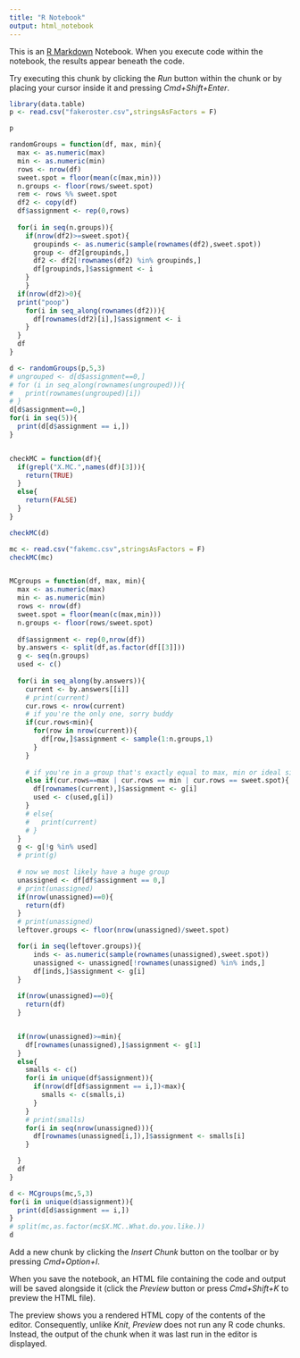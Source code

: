 ```yaml
---
title: "R Notebook"
output: html_notebook
---
```


This is an [R Markdown](http://rmarkdown.rstudio.com) Notebook. When you execute code within the notebook, the results appear beneath the code. 

Try executing this chunk by clicking the *Run* button within the chunk or by placing your cursor inside it and pressing *Cmd+Shift+Enter*. 

```r
library(data.table)
p <- read.csv("fakeroster.csv",stringsAsFactors = F)

p

randomGroups = function(df, max, min){
  max <- as.numeric(max)
  min <- as.numeric(min)
  rows <- nrow(df)
  sweet.spot = floor(mean(c(max,min)))
  n.groups <- floor(rows/sweet.spot)
  rem <- rows %% sweet.spot
  df2 <- copy(df)
  df$assignment <- rep(0,rows)
  
  for(i in seq(n.groups)){
    if(nrow(df2)>=sweet.spot){
      groupinds <- as.numeric(sample(rownames(df2),sweet.spot))
      group <- df2[groupinds,]
      df2 <- df2[!rownames(df2) %in% groupinds,]
      df[groupinds,]$assignment <- i
    }
    }
  if(nrow(df2)>0){
  print("poop")
    for(i in seq_along(rownames(df2))){
      df[rownames(df2)[i],]$assignment <- i
    }
  }
  df
}

d <- randomGroups(p,5,3)
# ungrouped <- d[d$assignment==0,]
# for (i in seq_along(rownames(ungrouped))){
#   print(rownames(ungrouped)[i])
# }
d[d$assignment==0,]
for(i in seq(5)){
  print(d[d$assignment == i,])
}


checkMC = function(df){
  if(grepl("X.MC.",names(df)[3])){
    return(TRUE)
  }
  else{
    return(FALSE)
  }
}

checkMC(d)
```

```r
mc <- read.csv("fakemc.csv",stringsAsFactors = F)
checkMC(mc)


MCgroups = function(df, max, min){
  max <- as.numeric(max)
  min <- as.numeric(min)
  rows <- nrow(df)
  sweet.spot = floor(mean(c(max,min)))
  n.groups <- floor(rows/sweet.spot)
  
  df$assignment <- rep(0,nrow(df))
  by.answers <- split(df,as.factor(df[[3]]))
  g <- seq(n.groups)
  used <- c()
  
  for(i in seq_along(by.answers)){
    current <- by.answers[[i]]
    # print(current)
    cur.rows <- nrow(current)
    # if you're the only one, sorry buddy
    if(cur.rows<min){
      for(row in nrow(current)){
        df[row,]$assignment <- sample(1:n.groups,1)
      }
    }
    
    # if you're in a group that's exactly equal to max, min or ideal size, then you're all in a group
    else if(cur.rows==max | cur.rows == min | cur.rows == sweet.spot){
      df[rownames(current),]$assignment <- g[i]
      used <- c(used,g[i])
    }
    # else{
    #   print(current)
    # }
  }
  g <- g[!g %in% used]
  # print(g)
  
  # now we most likely have a huge group
  unassigned <- df[df$assignment == 0,]
  # print(unassigned)
  if(nrow(unassigned)==0){
    return(df)
  }
  # print(unassigned)
  leftover.groups <- floor(nrow(unassigned)/sweet.spot)

  for(i in seq(leftover.groups)){
      inds <- as.numeric(sample(rownames(unassigned),sweet.spot))
      unassigned <- unassigned[!rownames(unassigned) %in% inds,]
      df[inds,]$assignment <- g[i]
  }
  
  if(nrow(unassigned)==0){
    return(df)
  }


  if(nrow(unassigned)>=min){
    df[rownames(unassigned),]$assignment <- g[1]
  }
  else{
    smalls <- c()
    for(i in unique(df$assignment)){
      if(nrow(df[df$assignment == i,])<max){
        smalls <- c(smalls,i)
      }
    }
    # print(smalls)
    for(i in seq(nrow(unassigned))){
      df[rownames(unassigned[i,]),]$assignment <- smalls[i]
    }

  }
  df
}

d <- MCgroups(mc,5,3)
for(i in unique(d$assignment)){
  print(d[d$assignment == i,])
}
# split(mc,as.factor(mc$X.MC..What.do.you.like.))
d
```

Add a new chunk by clicking the *Insert Chunk* button on the toolbar or by pressing *Cmd+Option+I*.

When you save the notebook, an HTML file containing the code and output will be saved alongside it (click the *Preview* button or press *Cmd+Shift+K* to preview the HTML file). 

The preview shows you a rendered HTML copy of the contents of the editor. Consequently, unlike *Knit*, *Preview* does not run any R code chunks. Instead, the output of the chunk when it was last run in the editor is displayed.

